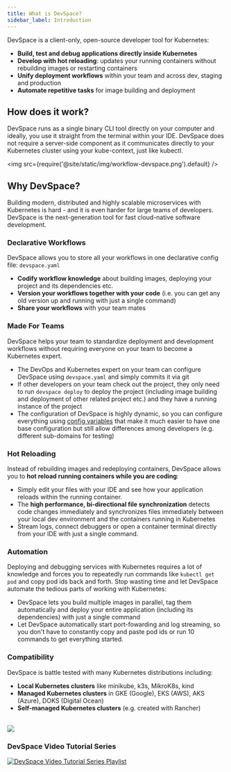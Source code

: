 ```yaml
---
title: What is DevSpace?
sidebar_label: Introduction
---
```


DevSpace is a client-only, open-source developer tool for Kubernetes:
- **Build, test and debug applications directly inside Kubernetes**
- **Develop with hot reloading**: updates your running containers without rebuilding images or restarting containers
- **Unify deployment workflows** within your team and across dev, staging and production
- **Automate repetitive tasks** for image building and deployment

## How does it work?
DevSpace runs as a single binary CLI tool directly on your computer and ideally, you use it straight from the terminal within your IDE. DevSpace does not require a server-side component as it communicates directly to your Kubernetes cluster using your kube-context, just like kubectl.

<img src={require('@site/static/img/workflow-devspace.png').default} />


## Why DevSpace?
Building modern, distributed and highly scalable microservices with Kubernetes is hard - and it is even harder for large teams of developers. DevSpace is the next-generation tool for fast cloud-native software development.


### Declarative Workflows
DevSpace allows you to store all your workflows in one declarative config file: `devspace.yaml`
- **Codify workflow knowledge** about building images, deploying your project and its dependencies etc.
- **Version your workflows together with your code** (i.e. you can get any old version up and running with just a single command) 
- **Share your workflows** with your team mates


### Made For Teams
DevSpace helps your team to standardize deployment and development workflows without requiring everyone on your team to become a Kubernetes expert.
- The DevOps and Kubernetes expert on your team can configure DevSpace using `devspace.yaml` and simply commits it via git
- If other developers on your team check out the project, they only need to run `devspace deploy` to deploy the project (including image building and deployment of other related project etc.) and they have a running instance of the project
- The configuration of DevSpace is highly dynamic, so you can configure everything using [config variables](configuration/variables.mdx) that make it much easier to have one base configuration but still allow differences among developers (e.g. different sub-domains for testing)


### Hot Reloading
Instead of rebuilding images and redeploying containers, DevSpace allows you to **hot reload running containers while you are coding**:
- Simply edit your files with your IDE and see how your application reloads within the running container.
- The **high performance, bi-directional file synchronization** detects code changes immediately and synchronizes files immediately between your local dev environment and the containers running in Kubernetes
- Stream logs, connect debuggers or open a container terminal directly from your IDE with just a single command.


### Automation
Deploying and debugging services with Kubernetes requires a lot of knowledge and forces you to repeatedly run commands like `kubectl get pod` and copy pod ids back and forth. Stop wasting time and let DevSpace automate the tedious parts of working with Kubernetes:
- DevSpace lets you build multiple images in parallel, tag them automatically and deploy your entire application (including its dependencies) with just a single command
- Let DevSpace automatically start port-fowarding and log streaming, so you don't have to constantly copy and paste pod ids or run 10 commands to get everything started.


### Compatibility
DevSpace is battle tested with many Kubernetes distributions including:
- **Local Kubernetes clusters** like minikube, k3s, MikroK8s, kind
- **Managed Kubernetes clusters** in GKE (Google), EKS (AWS), AKS (Azure), DOKS (Digital Ocean)
- **Self-managed Kubernetes clusters** (e.g. created with Rancher)

<br/>
<img src={require('@site/static/img/cluster-compatibility.png').default} />

### DevSpace Video Tutorial Series

[![DevSpace Video Tutorial Series Playlist](https://img.youtube.com/vi/9wt4xOCTDpA/maxresdefault.jpg)](https://youtube.com/playlist?list=PL8MSvTvMDqe74oO6AEbo5NE_SdDKFWsy6&si=Aa9fuzExb2WAvU61)

